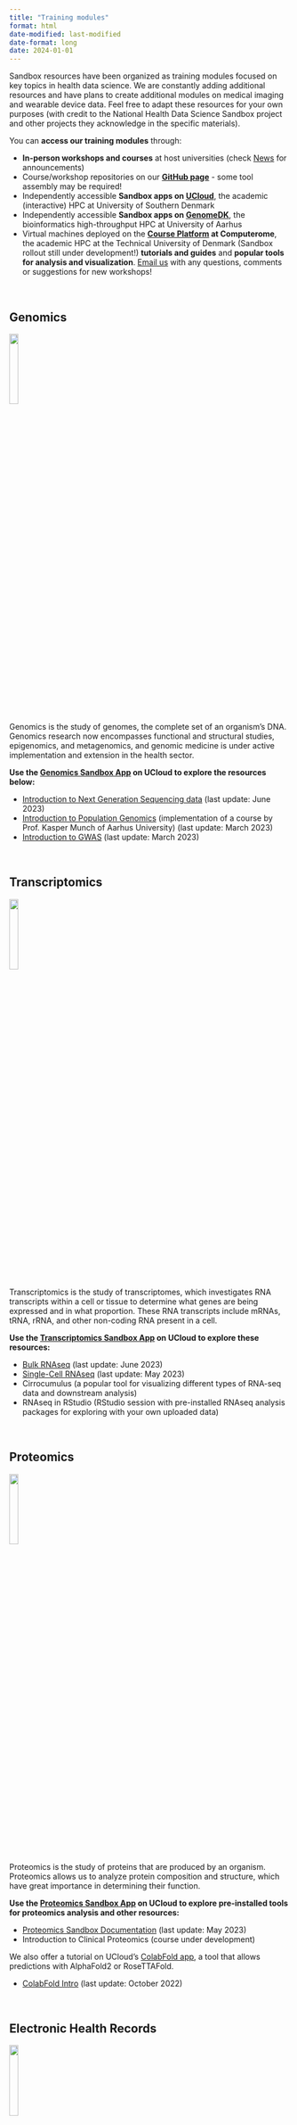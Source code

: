```yaml
---
title: "Training modules"
format: html
date-modified: last-modified
date-format: long
date: 2024-01-01
---
```


Sandbox resources have been organized as training modules focused on key topics in health data science. We are constantly adding additional resources and have plans to create additional modules on medical imaging and wearable device data. Feel free to adapt these resources for your own purposes (with credit to the National Health Data Science Sandbox project and other projects they acknowledge in the specific materials). 

You can **access our training modules** through:

+ **In-person workshops and courses** at host universities (check [News](../news.qmd) for announcements) 
+ Course/workshop repositories on our **[GitHub page](https://github.com/hds-sandbox)** - some tool assembly may be required! 
+ Independently accessible **Sandbox apps on [UCloud](https://cloud.sdu.dk)**, the academic (interactive) HPC at University of Southern Denmark
+ Independently accessible **Sandbox apps on [GenomeDK](https://genome.au.dk)**, the bioinformatics high-throughput HPC at University of Aarhus
+ Virtual machines deployed on the **[Course Platform](https://www.computerome.dk/solutions/course-platform) at Computerome**, the academic HPC at the Technical University of Denmark (Sandbox rollout still under development!)
**tutorials and guides** and **popular tools for analysis and visualization**. [Email us](mailto:nhds_sandbox@sund.ku.dk) with any questions, comments or suggestions for new workshops!

&nbsp;
 
## Genomics {.embedded}

<div style="margin-bottom: -20px">
![](../images/genomics2.png){fig-align="right" width="18%"}
</div>

Genomics is the study of genomes, the complete set of an organism's DNA. Genomics research now encompasses functional and structural studies, epigenomics, and metagenomics, and genomic medicine is under active implementation and extension in the health sector. 

**Use the [Genomics Sandbox App](https://cloud.sdu.dk/app/jobs/create?app=genomics&version=2023.03.01) on UCloud to explore the resources below:**
 
- [Introduction to Next Generation Sequencing data](https://hds-sandbox.github.io/NGS_summer_course_Aarhus/) (last update: June 2023)
- [Introduction to Population Genomics](https://hds-sandbox.github.io/PopulationGenomicsCourse/) (implementation of a course by Prof. Kasper Munch of Aarhus University) (last update: March 2023)
- [Introduction to GWAS](https://hds-sandbox.github.io/GWAS_course/) (last update: March 2023)

&nbsp;

## Transcriptomics  {.embedded}

<div style="margin-bottom: -20px">
![](../images/transcriptomics.png){fig-align="right" width="18%"}
</div>

Transcriptomics is the study of transcriptomes, which investigates RNA transcripts within a cell or tissue to determine what genes are being expressed and in what proportion. These RNA transcripts include mRNAs, tRNA, rRNA, and other non-coding RNA present in a cell. 

**Use the [Transcriptomics Sandbox App](https://cloud.sdu.dk/app/jobs/create?app=transcriptomics&version=2023.03) on UCloud to explore these resources:**

- [Bulk RNAseq](https://hds-sandbox.github.io/bulk_RNAseq_course) (last update: June 2023) 
- [Single-Cell RNAseq](https://hds-sandbox.github.io/scRNASeq_course/) (last update: May 2023) 
- Cirrocumulus (a popular tool for visualizing different types of RNA-seq data and downstream analysis)
- RNAseq in RStudio (RStudio session with pre-installed RNAseq analysis packages for exploring with your own uploaded data)

&nbsp;

## Proteomics  {.embedded}

<div style="margin-bottom: -20px">
![](../images/proteomics.png){fig-align="right" width="18%"}
</div>

Proteomics is the study of proteins that are produced by an organism. Proteomics allows us to analyze protein composition and structure, which have great importance in determining their function.

**Use the [Proteomics Sandbox App](https://cloud.sdu.dk/app/jobs/create?app=proteomics&version=Mar2023) on UCloud to explore pre-installed tools for proteomics analysis and other resources:** 

- [Proteomics Sandbox Documentation](https://hds-sandbox.github.io/proteomics-sandbox/index.html) (last update: May 2023)
- Introduction to Clinical Proteomics (course under development)

We also offer a tutorial on UCloud's [ColabFold app](https://cloud.sdu.dk/app/jobs/create?app=colabfold&version=1.5.2), a tool that allows predictions with AlphaFold2 or RoseTTAFold.

- [ColabFold Intro](https://hds-sandbox.github.io/proteomics-sandbox/colabfold.html) (last update: October 2022) 
 
&nbsp;

## Electronic Health Records {.embedded} 

<div style="margin-bottom: -20px">
![](../images/EHRs.png){fig-align="right" width="18%"}
</div>

Electronic health records (EHRs) are digital records kept in the public health sector that record the medical histories of individuals, and access is normally highly restricted to preserve patient privacy. This data is sometimes also shared (partly or in full) in secondary patient registries that support research on a specific disease or condition (such as breast cancer or cystic fibrosis). These datasets are extraordinarily valuable in the development of predictive models used in precision medicine.

The chronic lymphocytic leukemia synthetic dataset listed below is generated solely from public data. It is of low utility, so we don't recommend its use beyond the course it was designed for (with much explanation for the students on its construction and caveats). Please see [Synthetic Data](../datasets/synthdata.qmd) for more information.

- Chronic Lymphocytic Leukemia synthetic dataset created for use in "Fra realworld data til personlig medicin", a course from the University of Copenhagen's [MS in Personlig Medicin](https://personligmedicin.ku.dk/) (last update: January 2023)
- Intro to EHR analysis (workshop under development) 
 
&nbsp;

## Data Carpentry and management {.embedded}

<div style="margin-bottom: -20px">
![](../images/HPC.png){fig-align="right" width="18%"}
</div>

Computing skills are an important foundation for health data science (and using the above training modules), but formal training is often lacking as biomedical researchers navigate increasingly difficult computational tasks in their projects. These skills range from programming to the use of high-performance computers (HPC) to proper research data management.

- [HPC Startup Guide](https://hds-sandbox.github.io/access/index.html) (instructions for accessing and navigating compute resources at Computerome and UCloud)
- [RDM for biodata](https://hds-sandbox.github.io/RDM_NGS_course) (workshop on how to handle NGS data following simple guidelines to increase the FAIRability of your data)
- [HeaDS DataLab workshop materials](https://center-for-health-data-science.github.io/index.html) (workshops for programming and good practices developed by the Center for Health Data Science at the University of Copenhagen, which are sometimes co-taught by Sandbox staff! Includes **R**, **python**, **bash**, and **git**!)
- Intro to HPC (workshop in development)
